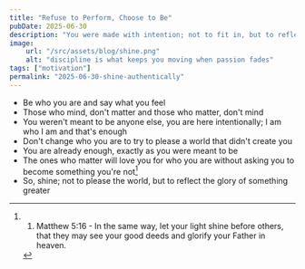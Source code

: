 ```yaml
---
title: "Refuse to Perform, Choose to Be"
pubDate: 2025-06-30
description: "You were made with intention; not to fit in, but to reflect something greater"
image:
    url: "/src/assets/blog/shine.png"
    alt: "discipline is what keeps you moving when passion fades"
tags: ["motivation"]
permalink: "2025-06-30-shine-authentically"
---
```


<BlogLayout
    title={frontmatter.title}
    description={frontmatter.description}
    image={frontmatter.image.url}
    alt={frontmatter.image.alt}
    date={(frontmatter.pubDate).toString().slice(0,10)}
    tags={frontmatter.tags}
    currentPost={frontmatter.permalink}>

<span>

- Be who you are and say what you feel
- Those who mind, don't matter and those who matter, don't mind
- You weren't meant to be anyone else, you are here intentionally; I am who I am and that's enough
- Don't change who you are to try to please a world that didn't create you
- You are already enough, exactly as you were meant to be
- The ones who matter will love you for who you are without asking you to become something you're not[^1]
- So, shine; not to please the world, but to reflect the glory of something greater

[^1]:1. Matthew 5:16 - In the same way, let your light shine before others, that they may see your good deeds and glorify your Father in heaven.

</span>
</BlogLayout>
